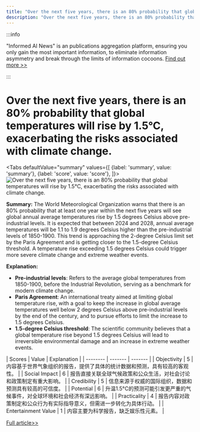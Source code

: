 ```yaml
---
title: "Over the next five years, there is an 80% probability that global temperatures will rise by 1.5°C, exacerbating the risks associated with climate change."
description: "Over the next five years, there is an 80% probability that global temperatures will rise by 1.5°C, exacerbating the risks associated with climate change."
---
```



:::info

"Informed AI News" is an publications aggregation platform, ensuring you only gain the most important information, to eliminate information asymmetry and break through the limits of information cocoons.  [Find out more >>](/)

:::

# Over the next five years, there is an 80% probability that global temperatures will rise by 1.5°C, exacerbating the risks associated with climate change.


<Tabs
	defaultValue="summary"
	values={[
	{label: 'summary', value: 'summary'},
	{label: 'score', value: 'score'},
]}>
<TabItem value="summary">
<img
  src="https://image.informedainews.com/2024/06/Eco-mAs-1717638843-0.jpg"
  alt="Over the next five years, there is an 80% probability that global temperatures will rise by 1.5°C, exacerbating the risks associated with climate change."
/>



**Summary:**
The World Meteorological Organization warns that there is an 80% probability that at least one year within the next five years will see global annual average temperatures rise by 1.5 degrees Celsius above pre-industrial levels. It is expected that between 2024 and 2028, annual average temperatures will be 1.1 to 1.9 degrees Celsius higher than the pre-industrial levels of 1850-1900. This trend is approaching the 2-degree Celsius limit set by the Paris Agreement and is getting closer to the 1.5-degree Celsius threshold. A temperature rise exceeding 1.5 degrees Celsius could trigger more severe climate change and extreme weather events.

**Explanation:**
- **Pre-industrial levels**: Refers to the average global temperatures from 1850-1900, before the Industrial Revolution, serving as a benchmark for modern climate change.
- **Paris Agreement**: An international treaty aimed at limiting global temperature rise, with a goal to keep the increase in global average temperatures well below 2 degrees Celsius above pre-industrial levels by the end of the century, and to pursue efforts to limit the increase to 1.5 degrees Celsius.
- **1.5-degree Celsius threshold**: The scientific community believes that a global temperature rise beyond 1.5 degrees Celsius will lead to irreversible environmental damage and an increase in extreme weather events.
</TabItem>
<TabItem value="score">
	| Scores     | Value   | Explanation |
	| -------- | ------- | ------- |
	| Objectivity  | 5    | 内容基于世界气象组织的报告，提供了具体的统计数据和预测，具有较高的客观性。    |
	| Social Impact | 6     | 报告直接关联全球气候政策和公众生活，对社会讨论和政策制定有重大影响。    |
	| Credibility    | 5    | 信息来源于权威的国际组织，数据和预测具有较高的可信度。    |
	| Potential    | 6    | 升温1.5°C的预测可能引发更严重的气候事件，对全球环境和社会经济有深远影响。    |
	| Practicality    | 4    | 报告内容对政策制定和公众行为有实际指导意义，但需进一步转化为具体行动。    |
	| Entertainment Value    | 1    | 内容主要为科学报告，缺乏娱乐性元素。    |
</TabItem>
</Tabs>

[Full article>>](https://www.cnbeta.com.tw/articles/tech/1433683.htm)
